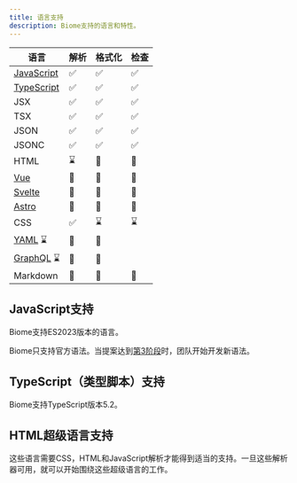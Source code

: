 ```yaml
---
title: 语言支持
description: Biome支持的语言和特性。
---
```


| 语言 | 解析 | 格式化 | 检查 |
| --- | ---- | ----- | --- |
| [JavaScript](#javascript-support) | <span aria-label="支持" role="img">✅</span> | <span aria-label="支持" role="img">✅</span> | <span aria-label="支持" role="img">✅</span> |
| [TypeScript](#typescript-support) | <span aria-label="支持" role="img">✅</span> | <span aria-label="支持" role="img">✅</span> | <span aria-label="支持" role="img">✅</span> |
| JSX | <span aria-label="支持" role="img">✅</span> | <span aria-label="支持" role="img">✅</span> | <span aria-label="支持" role="img">✅</span> |
| TSX | <span aria-label="支持" role="img">✅</span> | <span aria-label="支持" role="img">✅</span> | <span aria-label="支持" role="img">✅</span> |
| JSON | <span aria-label="支持" role="img">✅</span> | <span aria-label="支持" role="img">✅</span> | <span aria-label="支持" role="img">✅</span> |
| JSONC | <span aria-label="支持" role="img">✅</span> | <span aria-label="支持" role="img">✅</span> | <span aria-label="支持" role="img">✅</span> |
| HTML | <span aria-label="不在进行中" role="img">⌛️</span> | <span aria-label="不在进行中" role="img">🚫</span> | <span aria-label="不在进行中" role="img">🚫</span> |
| [Vue](#html-super-languages-support) | <span aria-label="不在进行中" role="img">🚫</span> | <span aria-label="不在进行中" role="img">🚫</span> | <span aria-label="不在进行中" role="img">🚫</span> |
| [Svelte](#html-super-languages-support) | <span aria-label="不在进行中" role="img">🚫</span> | <span aria-label="不在进行中" role="img">🚫</span> | <span aria-label="不在进行中" role="img">🚫</span> |
| [Astro](#html-super-languages-support) | <span aria-label="不在进行中" role="img">🚫</span> | <span aria-label="不在进行中" role="img">🚫</span> | <span aria-label="不在进行中" role="img">🚫</span> |
| CSS | <span aria-label="正在进展中" role="img">✅️</span> | <span aria-label="正在进展中" role="img">⌛️</span> | <span aria-label="不在进行中" role="img">⌛️</span> |
| [YAML](https://github.com/biomejs/biome/issues/2365) <span aria-label="不在进行中" role="img">⌛️</span> | <span aria-label="不在进行中" role="img">🚫</span> | <span aria-label="不在进行中" role="img">🚫</span> |
| [GraphQL](https://github.com/biomejs/biome/issues/1927) <span aria-label="不在进行中" role="img">⌛️</span> | <span aria-label="不在进行中" role="img">🚫</span> | <span aria-label="不在进行中" role="img">🚫</span> |
| Markdown | <span aria-label="不在进行中" role="img">🚫</span> | <span aria-label="不在进行中" role="img">🚫</span> | <span aria-label="不在进行中" role="img">🚫</span> |

## JavaScript支持

Biome支持ES2023版本的语言。

Biome只支持官方语法。当提案达到[第3阶段](https://github.com/tc39/proposals#stage-3)时，团队开始开发新语法。

## TypeScript（类型脚本）支持

Biome支持TypeScript版本5.2。

## HTML超级语言支持

这些语言需要CSS，HTML和JavaScript解析才能得到适当的支持。一旦这些解析器可用，就可以开始围绕这些超级语言的工作。

